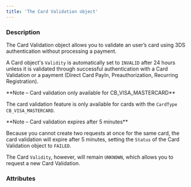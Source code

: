 ```yaml
---
title: 'The Card Validation object'
---
```



  
### Description
The Card Validation object allows you to validate an user’s card using 3DS authentication without processing a payment.  

A Card object's `Validity` is automatically set to `INVALID` after 24 hours unless it is validated through successful authentication with a Card Validation or a payment (Direct Card PayIn, Preauthorization, Recurring Registration).   

<Note>  
**Note – Card validation only available for CB_VISA_MASTERCARD** 
  
The card validation feature is only available for cards with the `CardType` `CB_VISA_MASTERCARD`.  
</Note>  

<Note>  
**Note – Card validation expires after 5 minutes** 
  
Because you cannot create two requests at once for the same card, the card validation will expire after 5 minutes, setting the `Status` of the Card Validation object to `FAILED`.   

The Card `Validity`, however, will remain `UNKNOWN`, which allows you to request a new Card Validation.  
</Note>  

### Attributes  

<AuthorId1 />  

<SecureModeReturnURL />  

<SecureModeRedirectURL />  

<SecureModeNeeded />  

<IpAddress />  

<Tag />  

<BrowserInfo />  

<Status1 />  

<Type2 />  

<PreferredCardNetwork />  

<SecureMode2 />  

<PaymentCategory />  

<ValidationUsage />

<Validity />  

<CreationDate />  

<AuthorizationDate />  

<Applied3DSVersion />  

<ResultCode />  

<ResultMessage />  

<Tag />  

<CardInfo />  

<ProfilingAttemptReference />